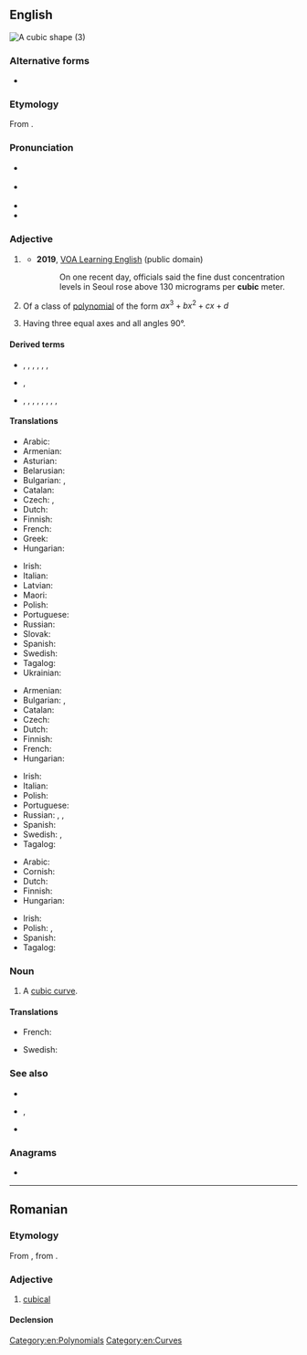 ==English==
[[Image:Cubic.svg|thumb|A cubic shape (3)]]
{{enum|en|quadratic|quartic|[[Appendix:English polynomial degrees|polynomial degrees]]}}

===Alternative forms===
* {{alter|en|cubick||obsolete}}

===Etymology===
From {{der|en|frm|cubique}}.

===Pronunciation===
* {{a|RP}} {{IPA|en|/ˈkjuː.bɪk/}}
* {{a|GenAm}} {{IPA|en|/ˈkju.bɪk/}}
* {{audio|en|en-us-cubic.ogg|Audio (US)}}
* {{rhymes|en|uːbɪk|s=2}}

===Adjective===
{{en-adj|-}}

# {{lb|en|geometry}} {{n-g|Used in the names of units of volume formed by multiplying a unit of length by itself twice.}} <!--note: this is correct; although there are three factors, there are only two multiplications-->
#* '''2019''', [https://web.archive.org/web/20190311070055/https://learningenglish.voanews.com/a/south-korea-proposes-rain-project-with-china-to-cut-pollution/4819207.html VOA Learning English] (public domain)
#*: On one recent day, officials said the fine dust concentration levels in Seoul rose above 130 micrograms per '''cubic''' meter.
#*:: {{audio|en|On one recent day, officials said the fine dust concentration levels in Seoul rose above 130 micrograms per cubic meter.ogg|Audio (US)}}
#: {{ux|en|'''cubic''' foot}}
#: {{coordinate terms|en|linear|square}}
# {{lb|en|algebraic geometry}} Of a class of [[polynomial]] of the form <math> ax^3 + bx^2 + cx + d </math> [[Category:en:Polynomials]]
# {{lb|en|crystallography}} Having three equal axes and all angles 90°.
#: {{ux|en|'''cubic''' cleavage}}
#: {{syn|en|isometric|monometric}}

====Derived terms====
* {{l|en|cubic capacity}}, {{l|en|cubic decimeter}}, {{l|en|cubic function}}, {{l|en|cubic graph}}, {{l|en|cubic millimetre}}, {{l|en|cubic nitre}}, {{l|en|cubo-cubic}}
* {{sense|degree three polynomial}} {{l|en|cubic curve}}, {{l|en|cubic equation}}
* {{sense|unit of volume}} {{l|en|cubic centimeter}}, {{l|en|cubic centimetre}}, {{l|en|cubic foot}}, {{l|en|cubic inch}}, {{l|en|cubic kilometre}}, {{l|en|cubic meter}}, {{l|en|cubic metre}}, {{l|en|cubic mile}}, {{l|en|cubic yard}}

====Translations====
{{trans-top|in the name of units of volume}}
* Arabic: {{t|ar|مُكَعَّب}}
* Armenian: {{t+|hy|խորանարդ}}
* Asturian: {{t|ast|cúbicu}}
* Belarusian: {{t|be|кубі́чны}}
* Bulgarian: {{t+|bg|куби́чен}}, {{t|bg|куби́чески}}
* Catalan: {{t+|ca|cúbic}}
* Czech: {{t+|cs|krychlový}}, {{t+|cs|kubický}}
* Dutch: {{t+|nl|kubiek}}
* Finnish: {{t+|fi|kuutio|alt=kuutio-}}
* French: {{t+|fr|cube}}
* Greek: {{t+|el|κυβικός}}
* Hungarian: {{t+|hu|köb|alt=köb-}}
{{trans-mid}}
* Irish: {{t|ga|ciúbach}}
* Italian: {{t+|it|cubo}}
* Latvian: {{t|lv|kubisks}}
* Maori: {{t|mi|pūtoru}}
* Polish: {{t+|pl|sześcienny|m}}
* Portuguese: {{t+|pt|cúbico}}
* Russian: {{t+|ru|куби́ческий}}
* Slovak: {{t|sk|kubický}}
* Spanish: {{t|es|cúbico}}
* Swedish: {{t|sv|kubik-}}
* Tagalog: {{t|tl|buukin}}
* Ukrainian: {{t|uk|кубі́чний}}
{{trans-bottom}}

{{trans-top|of a polynomial of third degree}}
* Armenian: {{t+|hy|խորանարդ}}
* Bulgarian: {{t+|bg|куби́чен}}, {{t|bg|куби́чески}}
* Catalan: {{t+|ca|cúbic}}
* Czech: {{t+|cs|kubický}}
* Dutch: {{t+|nl|derdegraads}}
* Finnish: {{t|fi|kolmannen asteen polynomi|alt=kolmannen asteen}}
* French: {{t+|fr|cubique}}
* Hungarian: {{t|hu|harmadfokú}}
{{trans-mid}}
* Irish: {{t|ga|ciúbach}}
* Italian: {{t+|it|cubico}}
* Polish: {{t|pl|[[trzeci]]ego [[stopień|stopnia]]}}
* Portuguese: {{t+|pt|cúbico}}
* Russian: {{t+|ru|куби́ческий}}, {{t|ru|в [[куб|ку́бе]]}}, {{t|ru|[[третий|тре́тьей]] [[степень|сте́пени]]}}
* Spanish: {{t|es|cúbico}}
* Swedish: {{t+|sv|tredjegrads-}}, {{t+|sv|kubisk}}
* Tagalog: {{t|tl|buukin}}
{{trans-bottom}}

{{trans-top|having three equal axes and all angles 90°}}
* Arabic: {{t|ar|مُكَعَّب}}
* Cornish: {{t|kw|kubek}}
* Dutch: {{t+|nl|kubisch}}
* Finnish: {{t+|fi|kuutiollinen}}
* Hungarian: {{t|hu|köbös}}
{{trans-mid}}
* Irish: {{t|ga|ciúbach}}
* Polish: {{t+|pl|regularny}}, {{t|pl|kubiczny}}
* Spanish: {{t|es|cúbico}}
* Tagalog: {{t|tl|buukin}}
{{trans-bottom}}

===Noun===
{{en-noun}}

# {{lb|en|algebraic geometry}} A [[cubic curve]]. [[Category:en:Curves]]
#: {{syn|en|cubic curve}}

====Translations====
{{trans-top|cubic curve}}
* French: {{t+|fr|cubique|f}}
{{trans-mid}}
* Swedish: {{t|sv|tredjegradskurva|c}}
{{trans-bottom}}

===See also===
* {{l|en|cube}}
* {{l|en|spacial}}, {{l|en|spatial}}
* {{l|en|square}}

===Anagrams===
* {{anagrams|en|a=bcciu|Bucci}}

----

==Romanian==

===Etymology===
From {{bor|ro|fr|cubique}}, from {{der|ro|la|cubicus}}.

===Adjective===
{{ro-adj}}

# [[cubical]]

====Declension====
{{ro-decl-adj}}